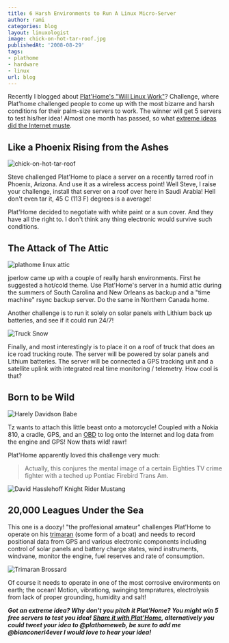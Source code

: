 ```yaml
---
title: 6 Harsh Environments to Run A Linux Micro-Server
author: rami
categories: blog
layout: linuxologist
image: chick-on-hot-tar-roof.jpg
publishedAt: '2008-08-29'
tags:
- plathome
- hardware
- linux
url: blog
---
```


Recently I blogged about [Plat'Home's "Will Linux Work"](/2008/08/01/plathomes-will-linux-work-contest)? Challenge, where Plat'home challenged people to come up with the most bizarre and harsh conditions for their palm-size servers to work. The winner will get 5 servers to test his/her idea! Almost one month has passed, so what [extreme ideas did the Internet muste](http://www.plathomeus.blogspot.com/).


## Like a Phoenix Rising from the Ashes

![chick-on-hot-tar-roof](/assets/images/content/blog/chick-on-hot-tar-roof.jpg)

Steve challenged Plat'Home to place a server on a recently tarred roof in Phoenix, Arizona. And use it as a wireless access point! Well Steve, I raise your challenge, install that server on a roof over here in Saudi Arabia! Hell don't even tar it, 45 C (113 F) degrees is a average!

Plat'Home decided to negotiate with white paint or a sun cover. And they have all the right to. I don't think any thing electronic would survive such conditions.

## The Attack of The Attic

![plathome linux attic](/assets/images/content/blog/plathome-linux-attic.jpg)

jperlow came up with a couple of really harsh environments. First he suggested a hot/cold theme. Use Plat'Home's server in a humid attic during the summers of South Carolina and New Orleans as backup and a "time machine" rsync backup server. Do the same in Northern Canada home.

Another challenge is to run it solely on solar panels with Lithium back up batteries, and see if it could run 24/7!

![Truck Snow](/assets/images/content/blog/truck-snow.jpg)

Finally, and most interestingly is to place it on a roof of truck that does an ice road trucking route. The server will be powered by solar panels and Lithium batteries. The server will be connected a GPS tracking unit and a satellite uplink with integrated real time monitoring / telemetry. How cool is that?

## Born to be Wild

![Harely Davidson Babe](/assets/images/content/blog/harley-davidson-babe.jpg)

Tz wants to attach this little beast onto a motorcycle! Coupled with a Nokia 810, a cradle, GPS,  and an [OBD](http://en.wikipedia.org/wiki/Obd) to log onto the Internet and log data from the engine and GPS! Now thats wild! rawr!

Plat'Home apparently loved this challenge very much:

> Actually, this conjures the mental image of a certain Eighties TV crime fighter with a teched up Pontiac Firebird Trans Am. 

![David Hasslehoff Knight Rider Mustang](/assets/images/content/blog/hoff-knight-rider-mustang.jpg)

## 20,000 Leagues Under the Sea

This one is a doozy! "the proffesional amateur" challenges Plat'Home to operate on his [trimaran](http://en.wikipedia.org/wiki/Trimaran) (some form of a boat) and needs to record positional data from GPS and various electronic components including control of solar panels and battery charge states, wind instruments, windvane, monitor the engine, fuel reserves and rate of consumption.

![Trimaran Brossard](/assets/images/content/blog/trimaran-brossard.jpg)

Of course it needs to operate in one of the most corrosive environments on earth; the ocean! Motion, vibrationg, swinging tempratures, electrolysis from lack of proper grounding, humidity and salt!

**_Got an extreme idea? Why don't you pitch it Plat'Home? You might win 5 free servers to test you idea! [Share it with Plat'Home](http://plathomeus.blogspot.com/2008/07/announcing-will-linux-work-contest.html), alternatively you could tweet your idea to @plathomeweb, be sure to add me @bianconeri4ever I would love to hear your idea!_**
